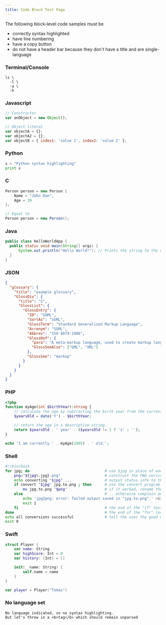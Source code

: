 ```yaml
---
title: Code Block Test Page
---
```


The following block-level code samples must be

- correctly syntax highlighted
- have line numbering
- have a copy button
- do not have a header bar because they don't have a title and are single-language

### Terminal/Console

```console{outputLines: 2-4}
ls \
  -l \
  -a \
  -h
```

### Javascript

```javascript
// Constructor
var anObject = new Object();

// Object literal
var objectA = {};
var objectA2 = {};
var objectB = { index1: 'value 1', index2: 'value 2' };
```

### Python

```python
s = "Python syntax highlighting"
print s
```

### C

```csharp
Person person = new Person {
    Name = "John Doe",
    Age = 39
};

// Equal to
Person person = new Person();
```

### Java

```java
public class HelloWorldApp {
  public static void main(String[] args) {
      System.out.println("Hello World!"); // Prints the string to the console.
  }
}
```

### JSON

```json
{
  "glossary": {
    "title": "example glossary",
    "GlossDiv": {
      "title": "S",
      "GlossList": {
        "GlossEntry": {
          "ID": "SGML",
          "SortAs": "SGML",
          "GlossTerm": "Standard Generalized Markup Language",
          "Acronym": "SGML",
          "Abbrev": "ISO 8879:1986",
          "GlossDef": {
            "para": "A meta-markup language, used to create markup languages such as DocBook.",
            "GlossSeeAlso": ["GML", "XML"]
          },
          "GlossSee": "markup"
        }
      }
    }
  }
}
```

### PHP

```php
<?php
function myAge(int $birthYear):string {
    // calculate the age by subtracting the birth year from the current year.
    $yearsOld = date('Y') - $birthYear;

    // return the age in a descriptive string.
    return $yearsOld . ' year' . ($yearsOld != 1 ? 's' : '');
}

echo 'I am currently ' . myAge(1995) . ' old.';
```

### Shell

```sh
#!/bin/bash
for jpg; do                                  # use $jpg in place of each filename given, in turn
    png="${jpg%.jpg}.png"                    # construct the PNG version of the filename by replacing .jpg with .png
    echo converting "$jpg" ...               # output status info to the user running the script
    if convert "$jpg" jpg.to.png ; then      # use the convert program (common in Linux) to create the PNG in a temp file
        mv jpg.to.png "$png"                 # if it worked, rename the temporary PNG image to the correct name
    else                                     # ...otherwise complain and exit from the script
        echo 'jpg2png: error: failed output saved in "jpg.to.png".' >&2
        exit 1
    fi                                       # the end of the "if" test construct
done                                         # the end of the "for" loop
echo all conversions successful              # tell the user the good news
exit 0
```

### Swift

```swift
struct Player {
    var name: String
    var highScore: Int = 0
    var history: [Int] = []

    init(_ name: String) {
        self.name = name
    }
}

var player = Player("Tomas")
```

### No language set

```
No language indicated, so no syntax highlighting.
But let's throw in a <b>tag</b> which should remain unparsed
```
